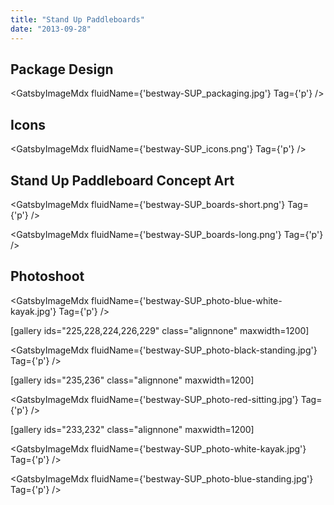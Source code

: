 ```yaml
---
title: "Stand Up Paddleboards"
date: "2013-09-28"
---
```



## Package Design

<GatsbyImageMdx fluidName={'bestway-SUP_packaging.jpg'} Tag={'p'} />

## Icons

<GatsbyImageMdx fluidName={'bestway-SUP_icons.png'} Tag={'p'} />

## Stand Up Paddleboard Concept Art

<GatsbyImageMdx fluidName={'bestway-SUP_boards-short.png'} Tag={'p'} />

<GatsbyImageMdx fluidName={'bestway-SUP_boards-long.png'} Tag={'p'} />

## Photoshoot

<GatsbyImageMdx fluidName={'bestway-SUP_photo-blue-white-kayak.jpg'} Tag={'p'} />

\[gallery ids="225,228,224,226,229" class="alignnone" maxwidth=1200\]

<GatsbyImageMdx fluidName={'bestway-SUP_photo-black-standing.jpg'} Tag={'p'} />

\[gallery ids="235,236" class="alignnone" maxwidth=1200\]

<GatsbyImageMdx fluidName={'bestway-SUP_photo-red-sitting.jpg'} Tag={'p'} />

\[gallery ids="233,232" class="alignnone" maxwidth=1200\]

<GatsbyImageMdx fluidName={'bestway-SUP_photo-white-kayak.jpg'} Tag={'p'} />

<GatsbyImageMdx fluidName={'bestway-SUP_photo-blue-standing.jpg'} Tag={'p'} />
